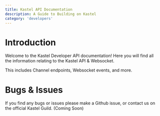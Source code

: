 ```yaml
---
title: Kastel API Documentation
description: A Guide to Building on Kastel
category: 'developers'
---
```


# Introduction

Welcome to the Kastel Developer API documentation! Here you will find all the information relating to the Kastel API & Websocket.

This includes Channel endpoints, Websocket events, and more.

# Bugs & Issues

If you find any bugs or issues please make a Github issue, or contact us on the official Kastel Guild. (Coming Soon)
